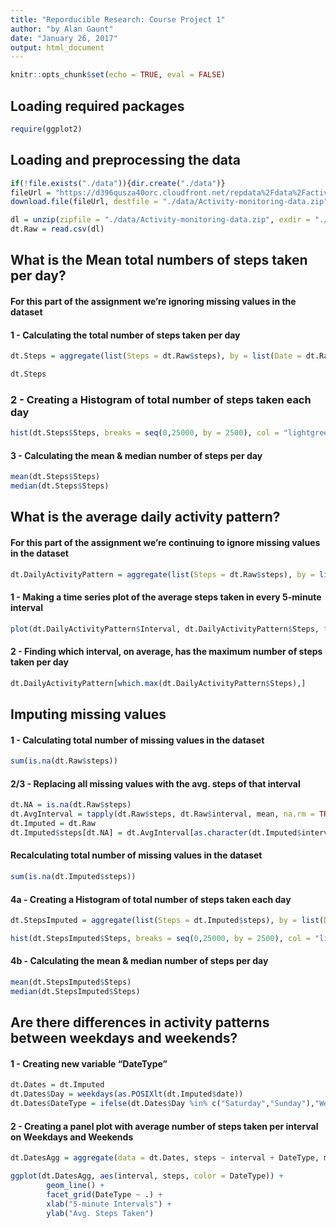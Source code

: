 ```yaml
---
title: "Reporducible Research: Course Project 1"
author: "by Alan Gaunt"
date: "January 26, 2017"
output: html_document
---
```


```r
knitr::opts_chunk$set(echo = TRUE, eval = FALSE)
```

## Loading required packages
```r
require(ggplot2)
```

## Loading and preprocessing the data

```r
if(!file.exists("./data")){dir.create("./data")}
fileUrl = "https://d396qusza40orc.cloudfront.net/repdata%2Fdata%2Factivity.zip"
download.file(fileUrl, destfile = "./data/Activity-monitoring-data.zip")

dl = unzip(zipfile = "./data/Activity-monitoring-data.zip", exdir = "./data")
dt.Raw = read.csv(dl)
```

## What is the Mean total numbers of steps taken per day?
#### For this part of the assignment we're ignoring missing values in the dataset

#### 1 - Calculating the total number of steps taken per day

```r
dt.Steps = aggregate(list(Steps = dt.Raw$steps), by = list(Date = dt.Raw$date), FUN = sum, na.rm = TRUE)

dt.Steps
```

### 2 - Creating a Histogram of total number of steps taken each day
```r
hist(dt.Steps$Steps, breaks = seq(0,25000, by = 2500), col = "lightgreen", main = "Frequency of Steps per Day", xlab = "Steps per Day (Groups of 2500)", ylab = "Frequency")
```

#### 3 - Calculating the mean & median number of steps per day

```r
mean(dt.Steps$Steps)
median(dt.Steps$Steps)
```

## What is the average daily activity pattern?
#### For this part of the assignment we're continuing to ignore missing values in the dataset

```r
dt.DailyActivityPattern = aggregate(list(Steps = dt.Raw$steps), by = list(Interval = dt.Raw$interval), FUN = mean, na.rm = TRUE)
```

#### 1 - Making a time series plot of the average steps taken in every 5-minute interval

```r
plot(dt.DailyActivityPattern$Interval, dt.DailyActivityPattern$Steps, type = "l", col = "lightgreen", main = "Avg. Steps per 5-minute Interval", xlab = "5-minute Intervals", ylab = "Avg. Steps Taken")
```

#### 2 - Finding which interval, on average, has the maximum number of steps taken per day

```r
dt.DailyActivityPattern[which.max(dt.DailyActivityPattern$Steps),]
```

## Imputing missing values

#### 1 - Calculating total number of missing values in the dataset

```r
sum(is.na(dt.Raw$steps))
```

#### 2/3 - Replacing all missing values with the avg. steps of that interval

```r
dt.NA = is.na(dt.Raw$steps)
dt.AvgInterval = tapply(dt.Raw$steps, dt.Raw$interval, mean, na.rm = TRUE, simplify = TRUE)
dt.Imputed = dt.Raw
dt.Imputed$steps[dt.NA] = dt.AvgInterval[as.character(dt.Imputed$interval[dt.NA])]
```

#### Recalculating total number of missing values in the dataset

```r
sum(is.na(dt.Imputed$steps))
```

#### 4a - Creating a Histogram of total number of steps taken each day

```r
dt.StepsImputed = aggregate(list(Steps = dt.Imputed$steps), by = list(Date = dt.Imputed$date), FUN = sum, na.rm = TRUE)

hist(dt.StepsImputed$Steps, breaks = seq(0,25000, by = 2500), col = "lightgreen", main = "Frequency of Steps per Day", xlab = "Steps per Day (Groups of 2500)", ylab = "Frequency")
```

#### 4b - Calculating the mean & median number of steps per day

```r
mean(dt.StepsImputed$Steps)
median(dt.StepsImputed$Steps)
```

## Are there differences in activity patterns between weekdays and weekends?

#### 1 - Creating new variable "DateType"

```r
dt.Dates = dt.Imputed
dt.Dates$Day = weekdays(as.POSIXlt(dt.Imputed$date))
dt.Dates$DateType = ifelse(dt.Dates$Day %in% c("Saturday","Sunday"),"Weekend", "Weekday")
```

#### 2 - Creating a panel plot with average number of steps taken per interval on Weekdays and Weekends

```r
dt.DatesAgg = aggregate(data = dt.Dates, steps ~ interval + DateType, mean)

ggplot(dt.DatesAgg, aes(interval, steps, color = DateType)) + 
        geom_line() + 
        facet_grid(DateType ~ .) +
        xlab("5-minute Intervals") + 
        ylab("Avg. Steps Taken")
```
